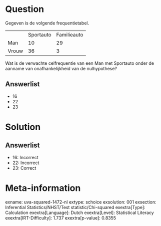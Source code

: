 Question
========

Gegeven is de volgende frequentietabel.

  ------- ----------- -------------
          Sportauto   Familieauto
  Man     10          29
  Vrouw   36          3
  ------- ----------- -------------

Wat is de verwachte celfrequentie van een Man met Sportauto onder de
aanname van onafhankelijkheid van de nulhypothese?

Answerlist
----------

* 16
* 22
* 23

Solution
========

Answerlist
----------

* 16: Incorrect
* 22: Incorrect
* 23: Correct

Meta-information
================
exname: uva-squared-1472-nl
extype: schoice
exsolution: 001
exsection: Inferential Statistics/NHST/Test statistic/Chi-squared
exextra[Type]: Calculation
exextra[Language]: Dutch
exextra[Level]: Statistical Literacy
exextra[IRT-Difficulty]: 1.737
exextra[p-value]: 0.8355
